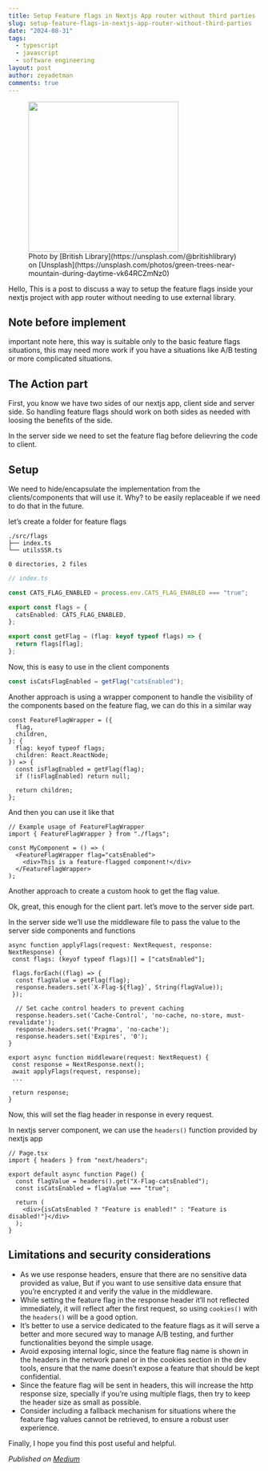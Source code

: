 ```yaml
---
title: Setup Feature flags in Nextjs App router without third parties
slug: setup-feature-flags-in-nextjs-app-router-without-third-parties
date: "2024-08-31"
tags:
  - typescript
  - javascript
  - software engineering
layout: post
author: zeyadetman
comments: true
---
```


<figure style={{ textAlign: "center" }}>
  <img
    src="https://images.unsplash.com/photo-1625043094370-221909f669f5?q=80&w=2990&auto=format&fit=crop&ixlib=rb-4.0.3&ixid=M3wxMjA3fDB8MHxwaG90by1wYWdlfHx8fGVufDB8fHx8fA%3D%3D"
    width="300"
    style={{ margin: "0px auto", width: "100%", borderRadius: "10px" }}
  />
  <figcaption>
    Photo by [British Library](https://unsplash.com/@britishlibrary) on
    [Unsplash](https://unsplash.com/photos/green-trees-near-mountain-during-daytime-vk64RCZmNz0)
  </figcaption>
</figure>

Hello, This is a post to discuss a way to setup the feature flags inside your nextjs project with app router without needing to use external library.

## Note before implement

important note here, this way is suitable only to the basic feature flags situations, this may need more work if you have a situations like A/B testing or more complicated situations.

## The Action part

First, you know we have two sides of our nextjs app, client side and server side. So handling feature flags should work on both sides as needed with loosing the benefits of the side.

In the server side we need to set the feature flag before delievring the code to client.

## Setup

We need to hide/encapsulate the implementation from the clients/components that will use it. Why? to be easily replaceable if we need to do that in the future.

let’s create a folder for feature flags

```
./src/flags
├── index.ts
└── utilsSSR.ts

0 directories, 2 files
```

```ts
// index.ts

const CATS_FLAG_ENABLED = process.env.CATS_FLAG_ENABLED === "true";

export const flags = {
  catsEnabled: CATS_FLAG_ENABLED,
};

export const getFlag = (flag: keyof typeof flags) => {
  return flags[flag];
};
```

Now, this is easy to use in the client components

```ts
const isCatsFlagEnabled = getFlag("catsEnabled");
```

Another approach is using a wrapper component to handle the visibility of the components based on the feature flag, we can do this in a similar way

```tsx
const FeatureFlagWrapper = ({
  flag,
  children,
}: {
  flag: keyof typeof flags;
  children: React.ReactNode;
}) => {
  const isFlagEnabled = getFlag(flag);
  if (!isFlagEnabled) return null;

  return children;
};
```

And then you can use it like that

```tsx
// Example usage of FeatureFlagWrapper
import { FeatureFlagWrapper } from "./flags";

const MyComponent = () => (
  <FeatureFlagWrapper flag="catsEnabled">
    <div>This is a feature-flagged component!</div>
  </FeatureFlagWrapper>
);
```

Another approach to create a custom hook to get the flag value.

Ok, great, this enough for the client part. let’s move to the server side part.

In the server side we’ll use the middleware file to pass the value to the server side components and functions

```tsx
async function applyFlags(request: NextRequest, response: NextResponse) {
 const flags: (keyof typeof flags)[] = ["catsEnabled"];

 flags.forEach((flag) => {
  const flagValue = getFlag(flag);
  response.headers.set(`X-Flag-${flag}`, String(flagValue));
 });

  // Set cache control headers to prevent caching
  response.headers.set('Cache-Control', 'no-cache, no-store, must-revalidate');
  response.headers.set('Pragma', 'no-cache');
  response.headers.set('Expires', '0');
}

export async function middleware(request: NextRequest) {
 const response = NextResponse.next();
 await applyFlags(request, response);
 ...

 return response;
}
```

Now, this will set the flag header in response in every request.

In nextjs server component, we can use the `headers()` function provided by nextjs app

```tsx
// Page.tsx
import { headers } from "next/headers";

export default async function Page() {
  const flagValue = headers().get("X-Flag-catsEnabled");
  const isCatsEnabled = flagValue === "true";

  return (
    <div>{isCatsEnabled ? "Feature is enabled!" : "Feature is disabled!"}</div>
  );
}
```

## Limitations and security considerations

- As we use response headers, ensure that there are no sensitive data provided as value, But if you want to use sensitive data ensure that you’re encrypted it and verify the value in the middleware.
- While setting the feature flag in the response header it’ll not reflected immediately, it will reflect after the first request, so using `cookies()` with the `headers()` will be a good option.
- It’s better to use a service dedicated to the feature flags as it will serve a better and more secured way to manage A/B testing, and further functionalities beyond the simple usage.
- Avoid exposing internal logic, since the feature flag name is shown in the headers in the network panel or in the cookies section in the dev tools, ensure that the name doesn’t expose a feature that should be kept confidential.
- Since the feature flag will be sent in headers, this will increase the http response size, specially if you’re using multiple flags, then try to keep the header size as small as possible.
- Consider including a fallback mechanism for situations where the feature flag values cannot be retrieved, to ensure a robust user experience.

Finally, I hope you find this post useful and helpful.

_Published on [Medium](https://medium.com/@zeyadetman/setup-feature-flags-in-nextjs-app-router-without-third-parties-44d3bc9ae540)_

